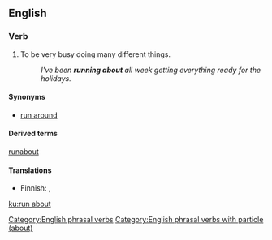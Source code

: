 ==English==

===Verb===
{{en-verb|runs about|running about|ran about|run about|head=[[run]] [[about]]}}

# {{lb|en|idiomatic|intransitive}}To be very busy doing many different things.
#: ''I've been '''running about''' all week getting everything ready for the holidays.''

====Synonyms====
* [[run around]]

====Derived terms====
[[runabout]]

====Translations====
{{trans-top|to be very busy doing many things}}
* Finnish: {{t|fi|touhuta}}, {{t+|fi|touhuilla}}
{{trans-mid}}
{{trans-bottom}}

[[Category:English phrasal verbs]]
[[Category:English phrasal verbs with particle (about)]]

[[ku:run about]]